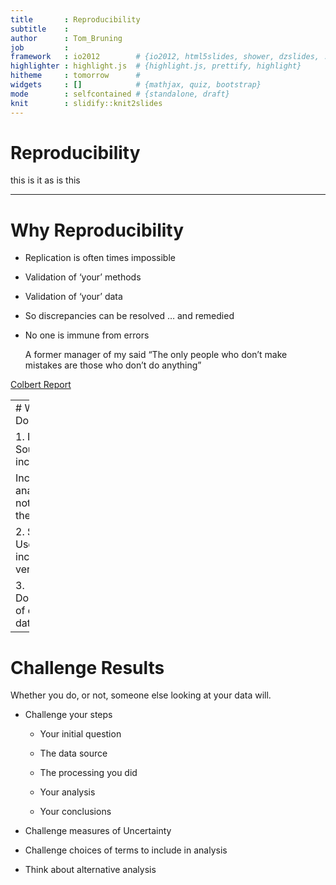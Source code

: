 ```yaml
---
title       : Reproducibility
subtitle    : 
author      : Tom_Bruning
job         : 
framework   : io2012        # {io2012, html5slides, shower, dzslides, ...}
highlighter : highlight.js  # {highlight.js, prettify, highlight}
hitheme     : tomorrow      # 
widgets     : []            # {mathjax, quiz, bootstrap}
mode        : selfcontained # {standalone, draft}
knit        : slidify::knit2slides
---
```


# Reproducibility
this is it as is this

---

# Why Reproducibility


- Replication is often times impossible

- Validation of 'your' methods

- Validation of 'your' data

- So discrepancies can be resolved ... and remedied

- No one is immune from errors

    A former manager of my said "The only people who don't make mistakes are those who don't do anything"

 
 [Colbert Report](http://on.cc.com/1rKue88 "Colbert Report")
 
 
---
# What To Document

1. Data Source, including date

  Includes the analytic data, not necessarily the raw data

2. Software Used, including version

3. Documentation of code and data

---
# Challenge Results
Whether you do, or not, someone else looking at your data will.

- Challenge your steps

  - Your initial question

  - The data source

  - The processing you did

  - Your analysis

  - Your conclusions
  
- Challenge measures of Uncertainty

- Challenge choices of terms to include in analysis

- Think about alternative analysis
